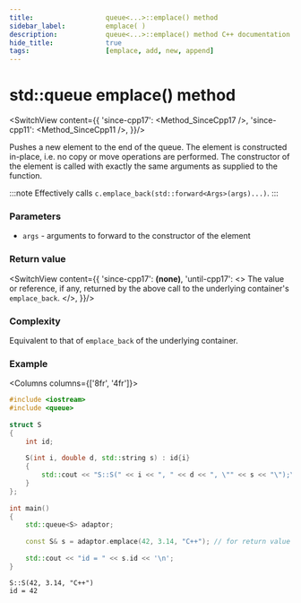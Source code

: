 ```yaml
---
title:					queue<...>::emplace() method
sidebar_label:			emplace( )
description:			queue<...>::emplace() method C++ documentation
hide_title:				true
tags:					[emplace, add, new, append]
---
```



<!----------------- Codes ---------------------->


# std::queue emplace() method

<SwitchView content={{
        'since-cpp17': <Method_SinceCpp17 />,
        'since-cpp11': <Method_SinceCpp11 />,
    }}/>

Pushes a new element to the end of the queue. The element is constructed in-place, i.e. no copy or move operations are performed. The constructor of the element is called with exactly the same arguments as supplied to the function.

:::note
Effectively calls `c.emplace_back(std::forward<Args>(args)...)`.
:::

### Parameters

 - `args` - arguments to forward to the constructor of the element

### Return value

<SwitchView content={{
		'since-cpp17': <b>(none)</b>,
		'until-cpp17': <>
			The value or reference, if any, returned by the above call to the underlying container's <code>emplace_back</code>.
		</>,
    }}/>


### Complexity

Equivalent to that of `emplace_back` of the underlying container.

### Example

<Columns columns={['8fr', '4fr']}>
<div>

```cpp title='Main.cpp' showLineNumbers
#include <iostream>
#include <queue>
 
struct S
{
    int id;
 
    S(int i, double d, std::string s) : id{i}
    {
        std::cout << "S::S(" << i << ", " << d << ", \"" << s << "\");\n";
    }
};
 
int main()
{
    std::queue<S> adaptor;
 
    const S& s = adaptor.emplace(42, 3.14, "C++"); // for return value C++17 required
 
    std::cout << "id = " << s.id << '\n';
}
```

</div>
<div>

```plaintext title="Output"
S::S(42, 3.14, "C++")
id = 42
```

</div>
</Columns>
